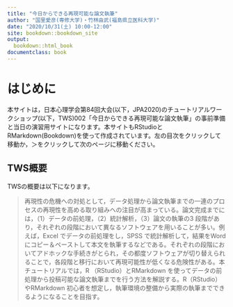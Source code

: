 ```yaml
--- 
title: "今日からできる再現可能な論文執筆"
author: "国里愛彦(専修大学)・竹林由武(福島県立医科大学)"
date: "2020/10/31(土) 10:00-12:00"
site: bookdown::bookdown_site
output:
  bookdown::html_book
documentclass: book
---
```


# はじめに

本サイトは，日本心理学会第84回大会(以下，JPA2020)のチュートリアルワークショップ(以下，TWS)002「今日からできる再現可能な論文執筆」の事前準備と当日の演習用サイトになります。本サイトもRStudioとRMarkdown(Bookdown)を使って作成されています。左の目次をクリックして移動か，＞をクリックして次のページに移動ください。

## TWS概要

TWSの概要は以下になります。

> 再現性の危機への対処として，データ処理から論文執筆までの一連のプロセスの再現性を高める取り組みへの注目が高まっている。論文完成までには，（1）データの前処理，（2）統計解析，（3）論文の執筆の3 段階があり，それぞれの段階において異なるソフトウェアを用いることが多い。例えば，Excel でデータの前処理をし，SPSS で統計解析して，結果をWord にコピー＆ペーストして本文を執筆するなどである。それぞれの段階においてアドホックな手続きがとられ，その都度ソフトウェアが切り替えられることで，各段階と移行において再現可能性が低くなる危険性がある。本チュートリアルでは，R （RStudio）とRMarkdown を使ってデータの前処理から投稿可能な論文執筆までを行う方法を解説する。R（RStudio）やRMarkdown 初心者を想定し，執筆環境の整備から実際の執筆までできるようになることを目指す。